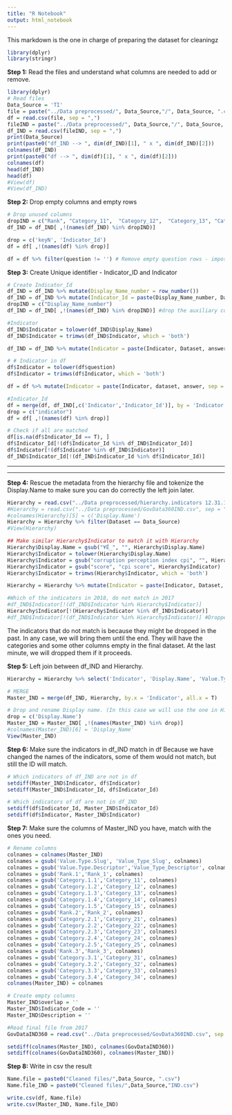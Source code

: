 ```yaml
---
title: "R Notebook"
output: html_notebook
---
```

This markdown is the one in charge of preparing the dataset for cleaningz

```r
library(dplyr)
library(stringr)
```

**Step 1:** Read the files and understand what columns are needed to add or remove.

```r
library(dplyr)
# Read files
Data_Source = 'TI'
file = paste("../Data preprocessed/", Data_Source,"/", Data_Source, ".csv", sep = "")
df = read.csv(file, sep = ",")
fileIND = paste("../Data preprocessed/", Data_Source,"/", Data_Source, "IND.csv", sep = "")
df_IND = read.csv(fileIND, sep = ",")
print(Data_Source)
print(paste0("df_IND --> ", dim(df_IND)[1], " x ", dim(df_IND)[2]))
colnames(df_IND)
print(paste0("df --> ", dim(df)[1], " x ", dim(df)[2]))
colnames(df)
head(df_IND)
head(df)
#View(df)
#View(df_IND)
```
**Step 2:** Drop empty columns and empty rows
```r
# Drop unused columns
dropIND = c("Rank", "Category_11",  "Category_12",  "Category_13", "Category_14", "Category_15",  "Category_21",  "Category_22", "Category_23", "Category_24" ,"Category_25", "Category_31", "Category_32", "Category_33", "Category_34",  "New1", "New2", "New3","New4", "New5", "keyN")
df_IND = df_IND[ ,!(names(df_IND) %in% dropIND)]

drop = c('keyN', 'Indicator_Id')
df = df[ ,!(names(df) %in% drop)]

df = df %>% filter(question != '') # Remove empty question rows - impossible to match
```

**Step 3:** Create Unique identifier - Indicator_ID and Indicator
```r
# Create Indicator_Id 
df_IND = df_IND %>% mutate(Display_Name_number = row_number())
df_IND = df_IND %>% mutate(Indicator_Id = paste(Display_Name_number, Dataset, answer, sep = "-"))
dropIND = c("Display_Name_number")
df_IND = df_IND[ ,!(names(df_IND) %in% dropIND)] #drop the auxiliary column created

#Indicator
df_IND$Indicator = tolower(df_IND$Display_Name)
df_IND$Indicator = trimws(df_IND$Indicator, which = 'both')

df_IND = df_IND %>% mutate(Indicator = paste(Indicator, Dataset, answer, sep = "-"))

# # Indicator in df
df$Indicator = tolower(df$question)
df$Indicator = trimws(df$Indicator, which = 'both')

df = df %>% mutate(Indicator = paste(Indicator, dataset, answer, sep = "-"))

#Indicator_Id
df = merge(df, df_IND[,c('Indicator','Indicator_Id')], by = 'Indicator', all.x = T)
drop = c("indicator")
df = df[ ,!(names(df) %in% drop)]

# Check if all are matched
df[is.na(df$Indicator_Id == T), ]
df$Indicator_Id[!(df$Indicator_Id %in% df_IND$Indicator_Id)]
df$Indicator[!(df$Indicator %in% df_IND$Indicator)]
df_IND$Indicator_Id[!(df_IND$Indicator_Id %in% df$Indicator_Id)]
```

*******************************************************************************************************************

*******************************************************************************************************************

**Step 4:** Rescue the metadata from the hierarchy file and tokenize the Display.Name to make sure you can do correctly the left join later.

```r
Hierarchy = read.csv("../Data preprocessed/hierarchy.indicators 12.31.17.csv")
#Hierarchy = read.csv("../Data preprocessed/GovData360IND.csv", sep = ";")
#colnames(Hierarchy)[5] = c('Display.Name')
Hierarchy = Hierarchy %>% filter(Dataset == Data_Source)
#View(Hierarchy)

## Make similar Hierarchy$Indicator to match it with Hierarchy
Hierarchy$Display.Name = gsub("¥Ë_", "", Hierarchy$Display.Name)
Hierarchy$Indicator = tolower(Hierarchy$Display.Name)
Hierarchy$Indicator = gsub("corruption perception index cpi", "", Hierarchy$Indicator)
Hierarchy$Indicator = gsub("score", "cpi score", Hierarchy$Indicator)
Hierarchy$Indicator = trimws(Hierarchy$Indicator, which = 'both')

Hierarchy = Hierarchy %>% mutate(Indicator = paste(Indicator, Dataset, Value.Type.Slug, sep = "-"))

#Which of the indicators in 2018, do not match in 2017
#df_IND$Indicator[!(df_IND$Indicator %in% Hierarchy$Indicator)]
Hierarchy$Indicator[!(Hierarchy$Indicator %in% df_IND$Indicator)]
#df_IND$Indicator[!(df_IND$Indicator %in% Hierarchy$Indicator)] #Dropped indicators
```
The indicators that do not match is because they might be dropped in the past. In any case, we will bring them until the end. They will have the categories and some other columns empty in the final dataset. At the last minute, we will dropped them if it proceeds.

**Step 5:** Left join between df_IND and Hierarchy.

```r
Hierarchy = Hierarchy %>% select('Indicator', 'Display.Name', 'Value.Type.Slug','Value.Type.Descriptor', 'Units', 'Rank.1', "Category.1.1", "Category.1.2", "Category.1.3", "Category.1.4", "Category.1.5", "Rank.2", "Category.2.1", "Category.2.2", "Category.2.3", "Category.2.4", "Category.2.5", "Rank.3","Category.3.1", "Category.3.2", "Category.3.3", "Category.3.4", "Indicator.Code", "Indicator.ID")

# MERGE
Master_IND = merge(df_IND, Hierarchy, by.x = 'Indicator', all.x = T)

# Drop and rename Display name. (In this case we will use the one in Hierarchy because it is cleaner)
drop = c('Display.Name')
Master_IND = Master_IND[ ,!(names(Master_IND) %in% drop)]
#colnames(Master_IND)[6] = 'Display_Name'
View(Master_IND)
```

**Step 6:** Make sure the indicators in df_IND match in df
Because we have changed the names of the indicators, some of them would not match, but still the ID will match.

```r
# Which indicators of df_IND are not in df
setdiff(Master_IND$Indicator, df$Indicator)
setdiff(Master_IND$Indicator_Id, df$Indicator_Id)

# Which indicators of df are not in df_IND
setdiff(df$Indicator_Id, Master_IND$Indicator_Id)
setdiff(df$Indicator, Master_IND$Indicator)
```


**Step 7:** Make sure the columns of Master_IND you have, match with the ones you need.
```r
# Rename columns
colnames = colnames(Master_IND)
colnames = gsub('Value.Type.Slug', 'Value_Type_Slug', colnames)
colnames = gsub('Value.Type.Descriptor','Value_Type_Descriptor', colnames)
colnames = gsub('Rank.1','Rank_1', colnames)
colnames = gsub('Category.1.1','Category_11', colnames)
colnames = gsub('Category.1.2','Category_12', colnames)
colnames = gsub('Category.1.3','Category_13', colnames)
colnames = gsub('Category.1.4','Category_14', colnames)
colnames = gsub('Category.1.5','Category_15', colnames)
colnames = gsub('Rank.2','Rank_2', colnames)
colnames = gsub('Category.2.1','Category_21', colnames)
colnames = gsub('Category.2.2','Category_22', colnames)
colnames = gsub('Category.2.3','Category_23', colnames)
colnames = gsub('Category.2.4','Category_24', colnames)
colnames = gsub('Category.2.5','Category_25', colnames)
colnames = gsub('Rank.3','Rank_3', colnames)
colnames = gsub('Category.3.1','Category_31', colnames)
colnames = gsub('Category.3.2','Category_32', colnames)
colnames = gsub('Category.3.3','Category_33', colnames)
colnames = gsub('Category.3.4','Category_34', colnames)
colnames(Master_IND) = colnames

# Create empty columns
Master_IND$overlap = ''
Master_IND$Indicator_Code = ''
Master_IND$Description = ''

#Read final file from 2017
GovDataIND360 = read.csv("../Data preprocessed/GovData360IND.csv", sep = ";")

setdiff(colnames(Master_IND), colnames(GovDataIND360))
setdiff(colnames(GovDataIND360), colnames(Master_IND))
```

**Step 8:** Write in csv the result
```r
Name.file = paste0("Cleaned files/",Data_Source, ".csv")
Name.file_IND = paste0("Cleaned files/",Data_Source,"IND.csv")

write.csv(df, Name.file)
write.csv(Master_IND, Name.file_IND)
```






